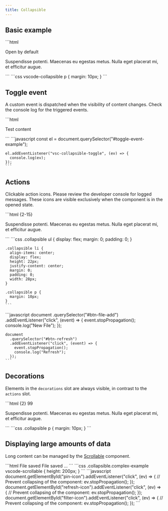 ```yaml
---
title: Collapsible
---
```




<Imports />
<PageSwitcher />

## Basic example

<Demo>
  <BasicExample />
  <Fragment slot="html">
    ```html
    <vscode-collapsible heading="Basic example" open>
      <p>Open by default</p>
    </vscode-collapsible>
    <vscode-collapsible heading="Basic example">
      <p>Suspendisse potenti. Maecenas eu egestas metus. Nulla eget placerat mi, et efficitur augue.</p>
    </vscode-collapsible>
    ```
  </Fragment>
  <Fragment slot="css">
    ```css
    vscode-collapsible p {
      margin: 10px;
    }
    ```
  </Fragment>
</Demo>

## Toggle event

A custom event is dispatched when the visibility of content changes. Check the console log for the triggered events.

<Demo>
  <ToggleExample />
  <Fragment slot="html">
    ```html
    <vscode-collapsible heading="Dispatch toggle event" id="toggle-event-example">
      <p>Test content</p>
    </vscode-collapsible>
    ```
  </Fragment>
  <Fragment slot="js">
    ```javascript
    const el = document.querySelector("#toggle-event-example");

    el.addEventListener("vsc-collapsible-toggle", (ev) => {
      console.log(ev);
    });
    ```

  </Fragment>
</Demo>

## Actions

Clickable action icons. Please review the developer console for logged messages. These icons are
visible exclusively when the component is in the opened state.

<Demo>
  <ActionsExample />
  <Fragment slot="html">
    ```html {2-15}
    <vscode-collapsible heading="Actions example" class="collapsible" open>
      <vscode-icon
        name="file-add"
        action-icon
        aria-role="button"
        id="btn-file-add"
        title="New File"
        slot="actions"></vscode-icon>
      <vscode-icon
        name="refresh"
        action-icon
        aria-role="button"
        id="btn-refresh"
        title="Refresh"
        slot="actions"></vscode-icon>
      <p>
        Suspendisse potenti. Maecenas eu egestas metus. Nulla eget placerat mi, et
        efficitur augue.
      </p>
    </vscode-collapsible>
    ```
  </Fragment>
  <Fragment slot="css">
    ```css
    .collapsible ul {
      display: flex;
      margin: 0;
      padding: 0;
    }

    .collapsible li {
      align-items: center;
      display: flex;
      height: 22px;
      justify-content: center;
      margin: 0;
      padding: 0;
      width: 28px;
    }

    .collapsible p {
      margin: 10px;
    }
    ```

  </Fragment>
  <Fragment slot="js">
    ```javascript
    document
      .querySelector("#btn-file-add")
      .addEventListener("click", (event) => {
        event.stopPropagation();
        console.log("New File");
      });

    document
      .querySelector("#btn-refresh")
      .addEventListener("click", (event) => {
        event.stopPropagation();
        console.log("Refresh");
      });
    ```

  </Fragment>
</Demo>

## Decorations

Elements in the `decorations` slot are always visible, in contrast to the `actions` slot.

<Demo>
  <DecorationsExample />
  <Fragment slot="html">
    ```html {2}
    <vscode-collapsible heading="Decorations example" class="collapsible">
      <vscode-badge variant="counter" slot="decorations">99</vscode-badge>
      <p>
        Suspendisse potenti. Maecenas eu egestas metus. Nulla eget placerat mi, et
        efficitur augue.
      </p>
    </vscode-collapsible>
    ```
  </Fragment>
  <Fragment slot="css">
    ```css
    .collapsible p {
      margin: 10px;
    }
    ```
  </Fragment>
</Demo>

## Displaying large amounts of data

Long content can be managed by the [Scrollable](/components/scrollable) component.

<Demo>
  <ScrollableExample />
  <Fragment slot="html">
    ```html
    <vscode-collapsible
      heading="Timeline"
      description="vscode-collapsible.ts"
      class="collapsible complex-example"
      open
    >
      <vscode-icon name="pin" action-icon slot="actions" id="pin-icon"
      ></vscode-icon>
      <vscode-icon name="refresh" action-icon slot="actions" id="refresh-icon"
      ></vscode-icon>
      <vscode-icon name="filter" action-icon slot="actions" id="filter-icon"
      ></vscode-icon>
      <vscode-scrollable>
        <vscode-tree>
          <vscode-tree-item>
            <vscode-icon name="circle-outline" slot="icon-leaf"></vscode-icon>
            File saved
          </vscode-tree-item>
          <vscode-tree-item>
            <vscode-icon name="circle-outline" slot="icon-leaf"></vscode-icon>
            File saved
          </vscode-tree-item>
          ...
        </vscode-tree>
      </vscode-scrollable>
    </vscode-collapsible>
    ```
  </Fragment>
  <Fragment slot="css">
    ```css
    .collapsible.complex-example vscode-scrollable {
      height: 200px;
    }
    ```
  </Fragment>
  <Fragment slot="js">
    ```javascript
    document.getElementById("pin-icon").addEventListener("click", (ev) => {
      // Prevent collapsing of the component:
      ev.stopPropagation();
    });
    document.getElementById("refresh-icon").addEventListener("click", (ev) => {
      // Prevent collapsing of the component:
      ev.stopPropagation();
    });
    document.getElementById("filter-icon").addEventListener("click", (ev) => {
      // Prevent collapsing of the component:
      ev.stopPropagation();
    });
    ```
  </Fragment>
</Demo>
